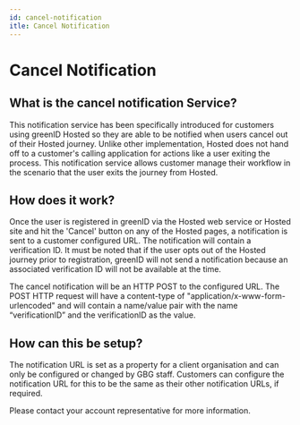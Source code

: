 ```yaml
---
id: cancel-notification
itle: Cancel Notification
---
```


# Cancel Notification

## **What is the cancel notification Service?**

This notification service has been specifically introduced for customers using greenID Hosted so they are able to be notified when users cancel out of their Hosted journey. Unlike other implementation, Hosted does not hand off to a customer's calling application for actions like a user exiting the process. This notification service allows customer manage their workflow in the scenario that the user exits the journey from Hosted.

## **How does it work?**

Once the user is registered in greenID via the Hosted web service or Hosted site and hit the 'Cancel' button on any of the Hosted pages, a notification is sent to a customer configured URL. The notification will contain a verification ID. It must be noted that if the user opts out of the Hosted journey prior to registration, greenID will not send a notification because an associated verification ID will not be available at the time.

The cancel notification will be an HTTP POST to the configured URL. The POST HTTP request will have a content-type of "application/x-www-form-urlencoded" and will contain a name/value pair with the name “verificationID” and the verificationID as the value.

## **How can this be setup?**

The notification URL is set as a property for a client organisation and can only be configured or changed by GBG staff. Customers can configure the notification URL for this to be the same as their other notification URLs, if required.  

Please contact your account representative for more information.
